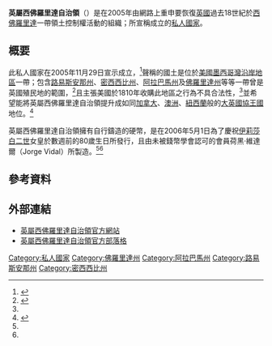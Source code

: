 {{noteTA
|G1=地名
|G2=PoliticiansUK
|1=zh-cn:英联邦王国; zh-hk:英聯邦王國; zh-mo:英聯邦王國; zh-sg:共和联邦王国; zh-tw:大英國協王國
|2=zh-cn:博客; zh-hk:網誌; zh-mo:網誌; zh-sg:部落格; zh-tw:部落格
|3=zh-hans:豪尔赫; zh-hant:荷黑
}}
{{Infobox country
|native_name = Dominion of British West Florida
|conventional_long_name = 英屬西佛羅里達自治領
| image_flag = DBWF Flag.svg
| image_coat = UK Royal Coat of Arms.svg
| national_motto = [[汝權天授|汝權天授]]（{{lang|fr|Dieu et mon droit}}）
| national_anthem =《[[天佑女王|天佑女王]]》<br><center>[[File:United_States_Navy_Band_-_God_Save_the_Queen.ogg|File:United States Navy Band - God Save the Queen.ogg]]</center>
| government_type = [[君主制|君主制]]
| established_event1 = 日期
| capital		= [[彭薩科拉|彭薩科拉]]
|established_date1 = 2005年11月29日
| official_languages = [[英語|英語]]
}}

'''英屬西佛羅里達自治領'''（{{lang-en|Dominion of British West Florida}}）是在2005年由網路上重申要恢復[[英國|英國]]過去18世紀於[[西佛羅里達|西佛羅里達]]一帶領土控制權活動的組織；所宣稱成立的[[私人國家|私人國家]]。

== 概要 ==
此私人國家在2005年11月29日宣示成立，<ref name="USNS">{{Cite web |url=http://www.usns.info/coin-britishwestflorida.html |title=Micronations: Dominion of British West Florida |work=USNS/G Cruickshank. |accessdate=2015年5月22日 |archive-date=2008年8月20日 |archive-url=https://web.archive.org/web/20080820055620/http://www.usns.info/coin-britishwestflorida.html |dead-url=no }}</ref>聲稱的國土是位於[[美國墨西哥灣沿岸地區|美國墨西哥灣沿岸地區]]一帶；包含[[路易斯安那州|路易斯安那州]]、[[密西西比州|密西西比州]]、[[阿拉巴馬州|阿拉巴馬州]]及[[佛羅里達州|佛羅里達州]]等等一帶曾是英國殖民地的範圍，<ref>{{cite book |title=Micronations |author=John Ryan、George Dunford、Simon Sellars |year=2006年 |publisher=[[孤獨星球|孤獨星球]] |isbn=1-74104-730-7 |pages=139頁 }}</ref>且主張美國於1810年收購此地區之行為不具合法性，<ref name="USNS"/>並希望能將英屬西佛羅里達自治領提升成如同[[加拿大|加拿大]]、[[澳洲|澳洲]]、[[紐西蘭|紐西蘭]]般的[[大英國協王國|大英國協王國]]地位。<ref name="Chiefa Coins">{{Cite web |url=http://chiefacoins.com/Database/Micro-Nations/Dominion_of_British_West_Florida.htm |title=Dominion of British West Florida |work=Chiefa Coins |accessdate=2015年5月22日 |archive-date=2008年11月22日 |archive-url=https://web.archive.org/web/20081122133827/http://chiefacoins.com/Database/Micro-Nations/Dominion_of_British_West_Florida.htm |dead-url=no }}</ref>

英屬西佛羅里達自治領擁有自行鑄造的硬幣，是在2006年5月1日為了慶祝[[伊莉莎白二世|伊莉莎白二世]]女皇於數週前的80歲生日所發行，且由未被錢幣學會認可的會員荷黑·維達爾（Jorge Vidal）所製造。<ref name="USNS"/><ref name="Chiefa Coins"/>

== 參考資料 ==
{{reflist}}

== 外部連結 ==
*[http://www.dbwf.net/ 英屬西佛羅里達自治領官方網站] {{Wayback|url=http://www.dbwf.net/ |date=20080812021622 }}{{en}}
*[http://dbwf-provisional-post.blogspot.com/ 英屬西佛羅里達自治領官方部落格]{{en}}
{{私人国家}}
{{DEFAULTSORT:Dominion of British West Florida}}
[[Category:私人國家|Category:私人國家]]
[[Category:佛羅里達州|Category:佛羅里達州]]
[[Category:阿拉巴馬州|Category:阿拉巴馬州]]
[[Category:路易斯安那州|Category:路易斯安那州]]
[[Category:密西西比州|Category:密西西比州]]